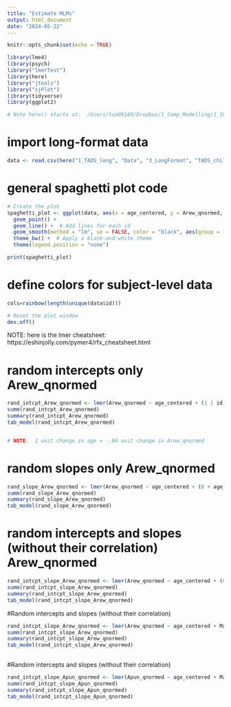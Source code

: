 ```yaml
---
title: "Estimate MLMs"
output: html_document
date: "2024-05-22"
---
```


```r
knitr::opts_chunk$set(echo = TRUE)

library(lme4)
library(psych)
library("lmerTest")
library(here)
library("jtools")
library("sjPlot")
library(tidyverse)
library(ggplot2)

# Note here() starts at:  /Users/tuo09169/Dropbox/1_Comp_Modelling/1_IGT_PlayPass/IGT_PP_Shared
```



# import long-format data
```r

data <- read.csv(here("1_TADS_long", "Data", "3_LongFormat", "TADS_child_long_IGT.csv"))

```


# general spaghetti plot code 
```r
# Create the plot
spaghetti_plot <- ggplot(data, aes(x = age_centered, y = Arew_qnormed, colour = as.factor(id), group = id)) +
  geom_point() + 
  geom_line() +  # Add lines for each id
  geom_smooth(method = "lm", se = FALSE, color = "black", aes(group = 1)) +  # Add overall fit line
  theme_bw() +  # Apply a black-and-white theme
  theme(legend.position = "none")

print(spaghetti_plot)

```


# define colors for subject-level data
```r

cols=rainbow(length(unique(data$id)))

# Reset the plot window
dev.off() 

```



NOTE:  here is the lmer cheatsheet:  https://eshinjolly.com/pymer4/rfx_cheatsheet.html


# random intercepts only Arew_qnormed
```r

rand_intcpt_Arew_qnormed <- lmer(Arew_qnormed ~ age_centered + (1 | id), data=data, REML=FALSE)
summ(rand_intcpt_Arew_qnormed)
summary(rand_intcpt_Arew_qnormed)
tab_model(rand_intcpt_Arew_qnormed)


# NOTE:  1 unit change in age = -.04 unit change in Arew_qnormed

```


# random slopes only Arew_qnormed
```r

rand_slope_Arew_qnormed <- lmer(Arew_qnormed ~ age_centered + (0 + age_centered | id), data=data, REML=FALSE)
summ(rand_slope_Arew_qnormed)
summary(rand_slope_Arew_qnormed)
tab_model(rand_slope_Arew_qnormed)

```



# random intercepts and slopes (without their correlation) Arew_qnormed
```r

rand_intcpt_slope_Arew_qnormed <- lmer(Arew_qnormed ~ age_centered + (0 + age_centered | id), data=data, REML=FALSE)
summ(rand_intcpt_slope_Arew_qnormed)
summary(rand_intcpt_slope_Arew_qnormed)
tab_model(rand_intcpt_slope_Arew_qnormed)

```



#Random intercepts and slopes (without their correlation)
```r
rand_intcpt_slope_Arew_qnormed <- lmer(Arew_qnormed ~ age_centered + MatHxDepress + age_centered*MatHxDepress + (1 | id) + (0 + age_centered | id), data=data, REML=FALSE)
summ(rand_intcpt_slope_Arew_qnormed)
summary(rand_intcpt_slope_Arew_qnormed)
tab_model(rand_intcpt_slope_Arew_qnormed)
  
```



#Random intercepts and slopes (without their correlation)
```r
rand_intcpt_slope_Apun_qnormed <- lmer(Apun_qnormed ~ age_centered + MatHxDepress + age_centered*MatHxDepress + (1 | id) + (0 + age_centered | id), data=data, REML=FALSE)
summ(rand_intcpt_slope_Apun_qnormed)
summary(rand_intcpt_slope_Apun_qnormed)
tab_model(rand_intcpt_slope_Apun_qnormed)
  
```





